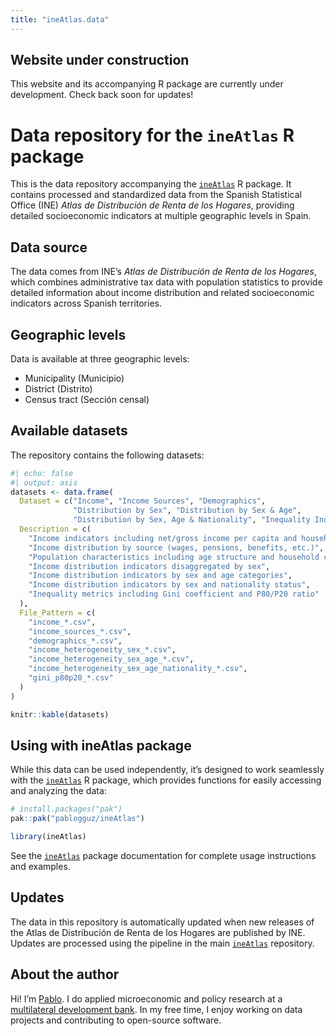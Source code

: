 ```yaml
---
title: "ineAtlas.data"
---
```


::: {.callout-warning}
## Website under construction

This website and its accompanying R package are currently under development. Check back soon for updates!
:::

# Data repository for the `ineAtlas` R package

This is the data repository accompanying the [`ineAtlas`](https://github.com/pablogguz/ineAtlas) R package. It contains processed and standardized data from the Spanish Statistical Office (INE) _Atlas de Distribución de Renta de los Hogares_, providing detailed socioeconomic indicators at multiple geographic levels in Spain.

## Data source

The data comes from INE's _Atlas de Distribución de Renta de los Hogares_, which combines administrative tax data with population statistics to provide detailed information about income distribution and related socioeconomic indicators across Spanish territories.

## Geographic levels

Data is available at three geographic levels:

- Municipality (Municipio)
- District (Distrito)
- Census tract (Sección censal)

## Available datasets

The repository contains the following datasets:

```r
#| echo: false
#| output: asis
datasets <- data.frame(
  Dataset = c("Income", "Income Sources", "Demographics", 
              "Distribution by Sex", "Distribution by Sex & Age",
              "Distribution by Sex, Age & Nationality", "Inequality Indicators"),
  Description = c(
    "Income indicators including net/gross income per capita and household",
    "Income distribution by source (wages, pensions, benefits, etc.)",
    "Population characteristics including age structure and household composition",
    "Income distribution indicators disaggregated by sex",
    "Income distribution indicators by sex and age categories",
    "Income distribution indicators by sex and nationality status",
    "Inequality metrics including Gini coefficient and P80/P20 ratio"
  ),
  File_Pattern = c(
    "income_*.csv",
    "income_sources_*.csv",
    "demographics_*.csv",
    "income_heterogeneity_sex_*.csv",
    "income_heterogeneity_sex_age_*.csv",
    "income_heterogeneity_sex_age_nationality_*.csv",
    "gini_p80p20_*.csv"
  )
)

knitr::kable(datasets)
```

## Using with ineAtlas package

While this data can be used independently, it's designed to work seamlessly with the [`ineAtlas`](https://github.com/pablogguz/ineAtlas) R package, which provides functions for easily accessing and analyzing the data:

```r
# install.packages("pak")
pak::pak("pablogguz/ineAtlas")

library(ineAtlas)
```

See the [`ineAtlas`](https://github.com/pablogguz/ineAtlas) package documentation for complete usage instructions and examples.

## Updates

The data in this repository is automatically updated when new releases of the Atlas de Distribución de Renta de los Hogares are published by INE. Updates are processed using the pipeline in the main [`ineAtlas`](https://github.com/pablogguz/ineAtlas) repository.

## About the author

Hi! I'm [Pablo](https://pablogguz.github.io/). I do applied microeconomic and policy research at a [multilateral development bank](https://www.ebrd.com/sites/Satellite?c=Content&cid=1395317980748&d=&pagename=EBRD%2FContent%2FContentLayout). In my free time, I enjoy working on data projects and contributing to open-source software.